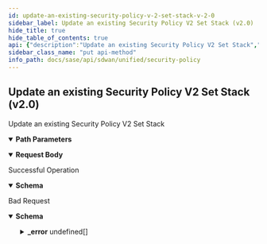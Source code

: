 ```yaml
---
id: update-an-existing-security-policy-v-2-set-stack-v-2-0
sidebar_label: Update an existing Security Policy V2 Set Stack (v2.0)
hide_title: true
hide_table_of_contents: true
api: {"description":"Update an existing Security Policy V2 Set Stack","operationId":"put-sdwan-v2.0-api-ngfwsecuritypolicysetstacks-policyset_stack_id","parameters":[{"description":"Set stack ID","in":"path","name":"policyset_stack_id","required":true,"schema":{"description":"Policyset Stack Id","type":"string"}}],"requestBody":{"content":{"application/json":{"schema":{"properties":{"defaultrule_policyset_id":{"description":"Defaultrule Policyset Id","type":"string"},"description":{"description":"Description: Size(max = 256, error = DESCRIPTION_EXCEEDS_LIMIT: Description length exceeds limit, min = 0) ","type":"string"},"id":{"description":"Id","type":"string"},"name":{"description":"Name: Required(error = NAME_REQD: Please provide resource name.) Size(max = 128, error = NAME_EXCEEDS_LIMIT: Name of the resource exceeds limit., min = 0) ","type":"string"},"policyset_ids":{"description":"Policyset Ids: Size(max = 4, error = POLICYSETSTACK_CONFIG_INVALID_POLICYSETLIST_SIZE: Invalid number of policysets. Should be between 1-4., min = 0) ListString(allowDuplicate = false, allowEmpty = true, allowNull = true, length = 0, listMaxSize = 0, error = POLICYSETSTACK_CONFIG_DUPLICATE_POLICYSETID: PolicySet Stack configuration is not valid. Duplicate policy set id present in the policy set list., noTrim = false, regex = [0-9]{1,30}, required = false) ","items":{"description":"Policyset Ids","type":"string"},"type":"array"},"tags":{"description":"Tags: ListString(allowDuplicate = false, allowEmpty = true, allowNull = true, length = 128, listMaxSize = 10, error = INVALID_TAG: Maximum 10 Unique tags of length 1024 each are allowed, noTrim = false, regex = [^,\\\\s]+, required = false) ","items":{"description":"Tags","type":"string"},"type":"array"}},"required":["name"]}}}},"responses":{"200":{"content":{"application/json":{"schema":{"properties":{"defaultrule_policyset_id":{"description":"Defaultrule Policyset Id","type":"string"},"description":{"description":"Description: Size(max = 256, error = DESCRIPTION_EXCEEDS_LIMIT: Description length exceeds limit, min = 0) ","type":"string"},"id":{"description":"Id","type":"string"},"name":{"description":"Name: Required(error = NAME_REQD: Please provide resource name.) Size(max = 128, error = NAME_EXCEEDS_LIMIT: Name of the resource exceeds limit., min = 0) ","type":"string"},"policyset_ids":{"description":"Policyset Ids: Size(max = 4, error = POLICYSETSTACK_CONFIG_INVALID_POLICYSETLIST_SIZE: Invalid number of policysets. Should be between 1-4., min = 0) ListString(allowDuplicate = false, allowEmpty = true, allowNull = true, length = 0, listMaxSize = 0, error = POLICYSETSTACK_CONFIG_DUPLICATE_POLICYSETID: PolicySet Stack configuration is not valid. Duplicate policy set id present in the policy set list., noTrim = false, regex = [0-9]{1,30}, required = false) ","items":{"description":"Policyset Ids","type":"string"},"type":"array"},"tags":{"description":"Tags: ListString(allowDuplicate = false, allowEmpty = true, allowNull = true, length = 128, listMaxSize = 10, error = INVALID_TAG: Maximum 10 Unique tags of length 1024 each are allowed, noTrim = false, regex = [^,\\\\s]+, required = false) ","items":{"description":"Tags","type":"string"},"type":"array"}},"required":["name"]}}},"description":"Successful Operation"},"400":{"content":{"application/json":{"example":{"value":{"_error":[{"code":"NGFWSETSTACK_NOT_FOUND"},{"code":"INVALID_JSON_INPUT"},{"code":"INVALID_JSON_EXTRA_ATTRIBUTE"}]}},"schema":{"properties":{"_error":{"items":{"properties":{"code":{"type":"string"},"message":{"type":"string"}}},"type":"array"}}}}},"description":"Bad Request"}},"tags":["Security Policy"],"method":"put","path":"/sdwan/v2.0/api/ngfwsecuritypolicysetstacks/{policyset_stack_id}","servers":[{"url":"/"}],"jsonRequestBodyExample":{"defaultrule_policyset_id":"string","description":"string","id":"string","name":"string","policyset_ids":["string"],"tags":["string"]},"info":{"contact":{},"description":"List of APIs used to manage your security policy rules that include security zones, element security  zones, site security zones, global prefix filters, local prefix filters, security policy rule order, security policy rules, security policy sets, prefix filters, tenant filters, next generation firewall security policy prefixes, rules, policy sets, and policy set stacks.","title":"Security Policy","version":"Latest"},"postman":{"name":"Update an existing Security Policy V2 Set Stack (v2.0)","description":{"content":"Update an existing Security Policy V2 Set Stack","type":"text/plain"},"url":{"path":["sdwan","v2.0","api","ngfwsecuritypolicysetstacks",":policyset_stack_id"],"host":["{{baseUrl}}"],"query":[],"variable":[{"disabled":false,"description":{"content":"(Required) Set stack ID","type":"text/plain"},"type":"any","value":"","key":"policyset_stack_id"}]},"header":[{"key":"Content-Type","value":"application/json"},{"key":"Accept","value":"application/json"}],"method":"PUT","body":{"mode":"raw","raw":"\"\"","options":{"raw":{"language":"json"}}}}}
sidebar_class_name: "put api-method"
info_path: docs/sase/api/sdwan/unified/security-policy
---
```



## Update an existing Security Policy V2 Set Stack (v2.0)



Update an existing Security Policy V2 Set Stack

<details style={{"marginBottom":"1rem"}} data-collapsed={false} open={true}><summary style={{}}><strong>Path Parameters</strong></summary><div><ul><ParamsItem className={"paramsItem"} param={{"description":"Set stack ID","in":"path","name":"policyset_stack_id","required":true,"schema":{"description":"Policyset Stack Id","type":"string"}}}></ParamsItem></ul></div></details><details style={{}} data-collapsed={false} open={true}><summary style={{"textAlign":"left"}}><strong>Request Body</strong></summary><div style={{"textAlign":"left","marginLeft":"1rem"}}></div><ul style={{"marginLeft":"1rem"}}><SchemaItem collapsible={false} name={"defaultrule_policyset_id"} required={false} schemaDescription={"Defaultrule Policyset Id"} schemaName={"string"} qualifierMessage={undefined}></SchemaItem><SchemaItem collapsible={false} name={"description"} required={false} schemaDescription={"Description: Size(max = 256, error = DESCRIPTION_EXCEEDS_LIMIT: Description length exceeds limit, min = 0) "} schemaName={"string"} qualifierMessage={undefined}></SchemaItem><SchemaItem collapsible={false} name={"id"} required={false} schemaDescription={"Id"} schemaName={"string"} qualifierMessage={undefined}></SchemaItem><SchemaItem collapsible={false} name={"name"} required={true} schemaDescription={"Name: Required(error = NAME_REQD: Please provide resource name.) Size(max = 128, error = NAME_EXCEEDS_LIMIT: Name of the resource exceeds limit., min = 0) "} schemaName={"string"} qualifierMessage={undefined}></SchemaItem><SchemaItem collapsible={false} name={"policyset_ids"} required={false} schemaDescription={"Policyset Ids: Size(max = 4, error = POLICYSETSTACK_CONFIG_INVALID_POLICYSETLIST_SIZE: Invalid number of policysets. Should be between 1-4., min = 0) ListString(allowDuplicate = false, allowEmpty = true, allowNull = true, length = 0, listMaxSize = 0, error = POLICYSETSTACK_CONFIG_DUPLICATE_POLICYSETID: PolicySet Stack configuration is not valid. Duplicate policy set id present in the policy set list., noTrim = false, regex = [0-9]{1,30}, required = false) "} schemaName={"string[]"} qualifierMessage={undefined}></SchemaItem><SchemaItem collapsible={false} name={"tags"} required={false} schemaDescription={"Tags: ListString(allowDuplicate = false, allowEmpty = true, allowNull = true, length = 128, listMaxSize = 10, error = INVALID_TAG: Maximum 10 Unique tags of length 1024 each are allowed, noTrim = false, regex = [^,\\\\s]+, required = false) "} schemaName={"string[]"} qualifierMessage={undefined}></SchemaItem></ul></details><div><ApiTabs><TabItem label={"200"} value={"200"}><div>

Successful Operation

</div><div><details style={{}} data-collapsed={false} open={true}><summary style={{"textAlign":"left"}}><strong>Schema</strong></summary><div style={{"textAlign":"left","marginLeft":"1rem"}}></div><ul style={{"marginLeft":"1rem"}}><SchemaItem collapsible={false} name={"defaultrule_policyset_id"} required={false} schemaDescription={"Defaultrule Policyset Id"} schemaName={"string"} qualifierMessage={undefined}></SchemaItem><SchemaItem collapsible={false} name={"description"} required={false} schemaDescription={"Description: Size(max = 256, error = DESCRIPTION_EXCEEDS_LIMIT: Description length exceeds limit, min = 0) "} schemaName={"string"} qualifierMessage={undefined}></SchemaItem><SchemaItem collapsible={false} name={"id"} required={false} schemaDescription={"Id"} schemaName={"string"} qualifierMessage={undefined}></SchemaItem><SchemaItem collapsible={false} name={"name"} required={true} schemaDescription={"Name: Required(error = NAME_REQD: Please provide resource name.) Size(max = 128, error = NAME_EXCEEDS_LIMIT: Name of the resource exceeds limit., min = 0) "} schemaName={"string"} qualifierMessage={undefined}></SchemaItem><SchemaItem collapsible={false} name={"policyset_ids"} required={false} schemaDescription={"Policyset Ids: Size(max = 4, error = POLICYSETSTACK_CONFIG_INVALID_POLICYSETLIST_SIZE: Invalid number of policysets. Should be between 1-4., min = 0) ListString(allowDuplicate = false, allowEmpty = true, allowNull = true, length = 0, listMaxSize = 0, error = POLICYSETSTACK_CONFIG_DUPLICATE_POLICYSETID: PolicySet Stack configuration is not valid. Duplicate policy set id present in the policy set list., noTrim = false, regex = [0-9]{1,30}, required = false) "} schemaName={"string[]"} qualifierMessage={undefined}></SchemaItem><SchemaItem collapsible={false} name={"tags"} required={false} schemaDescription={"Tags: ListString(allowDuplicate = false, allowEmpty = true, allowNull = true, length = 128, listMaxSize = 10, error = INVALID_TAG: Maximum 10 Unique tags of length 1024 each are allowed, noTrim = false, regex = [^,\\\\s]+, required = false) "} schemaName={"string[]"} qualifierMessage={undefined}></SchemaItem></ul></details></div></TabItem><TabItem label={"400"} value={"400"}><div>

Bad Request

</div><div><details style={{}} data-collapsed={false} open={true}><summary style={{"textAlign":"left"}}><strong>Schema</strong></summary><div style={{"textAlign":"left","marginLeft":"1rem"}}></div><ul style={{"marginLeft":"1rem"}}><SchemaItem collapsible={true} className={"schemaItem"}><details style={{}}><summary style={{}}><strong>_error</strong><span style={{"opacity":"0.6"}}> undefined[]</span></summary><div style={{"marginLeft":"1rem"}}><SchemaItem collapsible={false} name={"code"} required={false} schemaDescription={undefined} schemaName={"string"} qualifierMessage={undefined}></SchemaItem><SchemaItem collapsible={false} name={"message"} required={false} schemaDescription={undefined} schemaName={"string"} qualifierMessage={undefined}></SchemaItem></div></details></SchemaItem></ul></details></div></TabItem></ApiTabs></div>
      